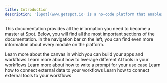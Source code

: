 ```yaml
---
title: Introduction
description: '[Spot](www.getspot.io) is a no-code platform that enables you to automate workflows and build AI tools effortlessly. Enhance your workflows by integrating a variety of powerful tools.'
---
```


This documentation provides all the information you need to become a master at Spot. Below, you will find all the most important sections of the documentation. In the navigation bar on the left, you can find even more information about every module on the platform.

<CardGroup cols={2}>
  <Card
    title="Workflow Builder"
    icon="screwdriver-wrench"
    href="Workflow Builder"
  >
    Learn more about the canvas in which you can build your apps and workflows 
  </Card>
    <Card
    title="AI Modules"
    icon="stars"
    href="AI/AI Text Creation"
  >
    Learn more about how to leverage different AI tools in your workflows
  </Card>
<Card
    title="Prompt Guide"
    icon="text"
    href="Prompt/Overview"
  >
    Learn more about how to write a prompt for your use case
  </Card>
    <Card
    title="Data Modules"
    icon="file"
    href="Data Modules/Scrape Web Page"
  >
    Learn how to connect external data to your workflows 
  </Card>
  <Card
    title="Integrations"
    icon="link"
    href="Integration Modules/GmailW"
  >
    Learn how to connect external tools to your workflows
  </Card>

</CardGroup>
